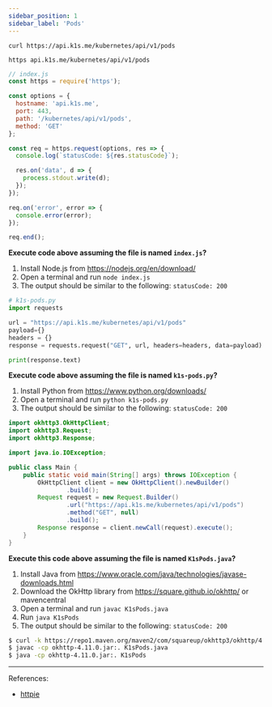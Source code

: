---
sidebar_position: 1
sidebar_label: 'Pods'
---



<Tabs>
<TabItem value="cr" label="curl">

```cr
curl https://api.k1s.me/kubernetes/api/v1/pods
```

</TabItem>
<TabItem value="ht" label="Httpie">

```ht
https api.k1s.me/kubernetes/api/v1/pods
```

</TabItem>
</Tabs>

<Tabs>
<TabItem value="js" label="JavaScript">

```js
// index.js
const https = require('https');

const options = {
  hostname: 'api.k1s.me',
  port: 443,
  path: '/kubernetes/api/v1/pods',
  method: 'GET'
};

const req = https.request(options, res => {
  console.log(`statusCode: ${res.statusCode}`);

  res.on('data', d => {
    process.stdout.write(d);
  });
});

req.on('error', error => {
  console.error(error);
});

req.end();
```

**Execute code above assuming the file is named `index.js`?**

1. Install Node.js from https://nodejs.org/en/download/
2. Open a terminal and run `node index.js`
3. The output should be similar to the following:
`statusCode: 200`


</TabItem>
<TabItem value="py" label="Python">

```py
# k1s-pods.py
import requests

url = "https://api.k1s.me/kubernetes/api/v1/pods"
payload={}
headers = {}
response = requests.request("GET", url, headers=headers, data=payload)

print(response.text)
```

**Execute code above assuming the file is named `k1s-pods.py`?**

1. Install Python from https://www.python.org/downloads/
2. Open a terminal and run `python k1s-pods.py`
3. The output should be similar to the following:
`statusCode: 200`


</TabItem>
<TabItem value="java" label="Java">

```java
import okhttp3.OkHttpClient;
import okhttp3.Request;
import okhttp3.Response;

import java.io.IOException;

public class Main {
    public static void main(String[] args) throws IOException {
        OkHttpClient client = new OkHttpClient().newBuilder()
                .build();
        Request request = new Request.Builder()
                .url("https://api.k1s.me/kubernetes/api/v1/pods")
                .method("GET", null)
                .build();
        Response response = client.newCall(request).execute();
    }
}
```

**Execute this code above assuming the file is named `K1sPods.java`?**

1. Install Java from https://www.oracle.com/java/technologies/javase-downloads.html
2. Download the OkHttp library from https://square.github.io/okhttp/ or mavencentral
3. Open a terminal and run `javac K1sPods.java`
4. Run `java K1sPods`
5. The output should be similar to the following:
`statusCode: 200`

```sh
$ curl -k https://repo1.maven.org/maven2/com/squareup/okhttp3/okhttp/4.11.0/okhttp-4.11.0.jar -o okhttp-4.11.0.jar
$ javac -cp okhttp-4.11.0.jar:. K1sPods.java
$ java -cp okhttp-4.11.0.jar:. K1sPods
```

</TabItem>
</Tabs>

--- 

References: 

* [httpie](https://httpie.io/docs/cli)